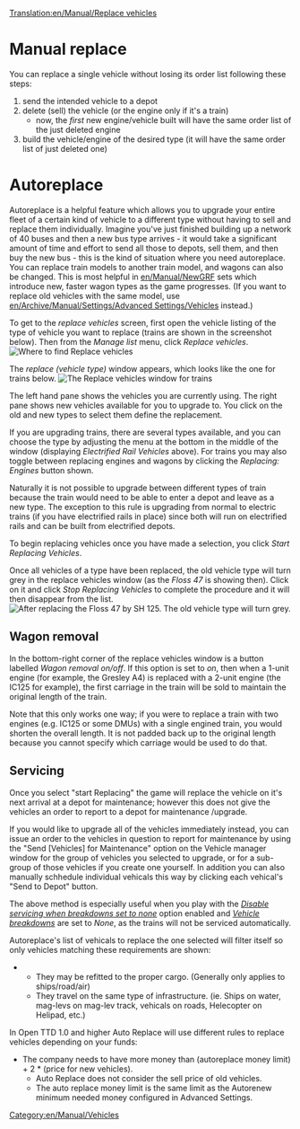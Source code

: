 [[Translation:en/Manual/Replace vehicles]]
{{en/Manual/Tutorial/Navigation}}
= Manual replace =
You can replace a single vehicle without losing its order list following these steps:
#send the intended vehicle to a depot
#delete (sell) the vehicle (or the engine only if it's a train)
#*now, the ''first'' new engine/vehicle built will have the same order list of the just deleted engine
#build the vehicle/engine of the desired type (it will have the same order list of just deleted one)

= Autoreplace =

Autoreplace is a helpful feature which allows you to upgrade your entire fleet of a certain kind of vehicle to a different type without having to sell and replace them individually. Imagine you've just finished building up a network of 40 buses and then a new bus type arrives - it would take a significant amount of time and effort to send all those to depots, sell them, and then buy the new bus - this is the kind of situation where you need autoreplace. You can replace train models to another train model, and wagons can also be changed. This is most helpful in [[en/Manual/NewGRF]] sets which introduce new, faster wagon types as the game progresses. (If you want to replace old vehicles with the same model, use [[en/Archive/Manual/Settings/Advanced Settings/Vehicles]] instead.)


To get to the ''replace vehicles'' screen, first open the vehicle listing of the type of vehicle you want to replace (trains are shown in the screenshot below).  Then from the ''Manage list'' menu, click ''Replace vehicles''.
[[File:en/Manual/ManageList.png|frame|none|Where to find ''Replace vehicles'']]

The ''replace (vehicle type)'' window appears, which looks like the one for trains below.
[[File:en/Manual/ReplaceTrain.png|frame|none|The ''Replace vehicles'' window for trains]]

The left hand pane shows the vehicles you are currently using.  The right pane shows new vehicles available for you to upgrade to.  You click on the old and new types to select them define the replacement. 

If you are upgrading trains, there are several types available, and you can choose the type by adjusting the menu at the bottom in the middle of the window (displaying ''Electrified Rail Vehicles'' above).  For trains you may also toggle between replacing engines and wagons by clicking the ''Replacing: Engines'' button shown.

Naturally it is not possible to upgrade between different types of train because the train would need to be able to enter a depot and leave as a new type.  The exception to this rule is upgrading from normal to electric trains (if you have electrified rails in place) since both will run on electrified rails and can be built from electrified depots.

To begin replacing vehicles once you have made a selection, you click ''Start Replacing Vehicles''.

Once all vehicles of a type have been replaced, the old vehicle type will turn grey in the replace vehicles window (as the ''Floss 47'' is showing then).  Click on it and click ''Stop Replacing Vehicles'' to complete the procedure and it will then disappear from the list.
[[File:en/Manual/ReplaceTrain2.png|frame|none|After replacing the ''Floss 47'' by ''SH 125''. The old vehicle type will turn grey.]]

==Wagon removal==
In the bottom-right corner of the replace vehicles window is a button labelled  ''Wagon removal on/off''. If this option is set to ''on'', then when a 1-unit engine (for example, the Gresley A4) is replaced with a 2-unit engine (the IC125 for example), the first carriage in the train will be sold to maintain the original length of the train. 

Note that this only works one way; if you were to replace a train with two engines (e.g. IC125 or some DMUs) with a single engined train, you would shorten the overall length. It is not padded back up to the original length because you cannot specify which carriage would be used to do that.

==Servicing==
Once you select "start Replacing" the game will replace the vehicle on it's next arrival at a depot for maintenance; however this does not give the vehicles an order to report to a depot for maintenance /upgrade.

If you would like to upgrade all of the vehicles immediately instead, you can issue an order to the vehicles in question to report for maintenance by using the "Send [Vehicles] for Maintenance" option on the Vehicle manager window for the group of vehicles you selected to upgrade, or for a sub-group of those vehicles if you create one yourself.  In addition you can also manually schhedule individual vehicals this way by clicking each vehical's "Send to Depot" button.

The above method is especially useful when you play with the ''[[en/Archive/Manual/Settings/Advanced Settings/Vehicles#disable-servicing-when-breakdowns-set-to-none|Disable servicing when breakdowns set to none]]'' option enabled and ''[[en/Archive/Manual/Settings/Difficulty#vehicle-breakdowns|Vehicle breakdowns]]'' are set to ''None'', as the trains will not be serviced automatically.

Autoreplace's list of vehicals to replace the one selected will filter itself so only vehicles matching these requirements are shown:
** They may be refitted to the proper cargo. (Generally only applies to ships/road/air)
** They travel on the same type of infrastructure. (ie. Ships on water, mag-levs on mag-lev track, vehicals on roads, Helecopter on Helipad, etc.)

In Open TTD 1.0 and higher Auto Replace will use different rules to replace vehicles depending on your funds:
* The company needs to have more money than (autoreplace money limit) + 2 * (price for new vehicles).
** Auto Replace does not consider the sell price of old vehicles.
** The auto replace money limit is the same limit as the Autorenew minimum needed money configured in Advanced Settings.



[[Category:en/Manual/Vehicles]]